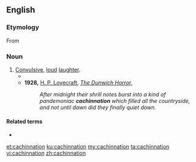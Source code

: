 ==English==

===Etymology===
From {{suffix|cachinnate|ion|lang=en}}

===Noun===
{{en-noun}}

# [[convulsive|Convulsive]], [[loud]] [[laughter]].
#* {{quote-text|year=1920|author={{w|Peter B. Kyne}}|title=The Understanding Heart|chapter=V|passage=His shrill, mirthless '''cachinnation''' followed Monica as she headed up-hill.}}
#* '''1928,''' [[w:H. P. Lovecraft|H. P. Lovecraft]], ''[[s:The Dunwich Horror|The Dunwich Horror]]'',
#*: ''After midnight their shrill notes burst into a kind of pandemoniac '''cachinnation''' which filled all the countryside, and not until dawn did they finally quiet down.''

====Related terms====
* {{l|en|cachinnator}}

[[et:cachinnation]]
[[ku:cachinnation]]
[[my:cachinnation]]
[[ta:cachinnation]]
[[vi:cachinnation]]
[[zh:cachinnation]]